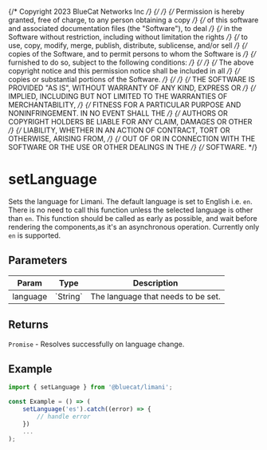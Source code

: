 {/* Copyright 2023 BlueCat Networks Inc */}
{/*  */}
{/* Permission is hereby granted, free of charge, to any person obtaining a copy */}
{/* of this software and associated documentation files (the "Software"), to deal */}
{/* in the Software without restriction, including without limitation the rights */}
{/* to use, copy, modify, merge, publish, distribute, sublicense, and/or sell */}
{/* copies of the Software, and to permit persons to whom the Software is */}
{/* furnished to do so, subject to the following conditions: */}
{/*  */}
{/* The above copyright notice and this permission notice shall be included in all */}
{/* copies or substantial portions of the Software. */}
{/*  */}
{/* THE SOFTWARE IS PROVIDED "AS IS", WITHOUT WARRANTY OF ANY KIND, EXPRESS OR */}
{/* IMPLIED, INCLUDING BUT NOT LIMITED TO THE WARRANTIES OF MERCHANTABILITY, */}
{/* FITNESS FOR A PARTICULAR PURPOSE AND NONINFRINGEMENT. IN NO EVENT SHALL THE */}
{/* AUTHORS OR COPYRIGHT HOLDERS BE LIABLE FOR ANY CLAIM, DAMAGES OR OTHER */}
{/* LIABILITY, WHETHER IN AN ACTION OF CONTRACT, TORT OR OTHERWISE, ARISING FROM, */}
{/* OUT OF OR IN CONNECTION WITH THE SOFTWARE OR THE USE OR OTHER DEALINGS IN THE */}
{/* SOFTWARE. */}

<Meta title='functions/setLanguage' />

# setLanguage

Sets the language for Limani. The default language is set to English i.e. `en`.
There is no need to call this function unless the selected
language is other than `en`. This function should be called as early as
possible, and wait before rendering the components,as it's an asynchronous operation.
Currently only `en` is supported.

## Parameters

<table>
    <thead>
        <tr>
            <th>Param</th>
            <th>Type</th>
            <th>Description</th>
        </tr>
    </thead>
    <tbody>
        <tr>
            <td>language</td>
            <td>`String`</td>
            <td>The language that needs to be set.</td>
        </tr>
    </tbody>
</table>

## Returns

`Promise` - Resolves successfully on language change.

## Example

```js
import { setLanguage } from '@bluecat/limani';

const Example = () => (
    setLanguage('es').catch((error) => {
        // handle error
    })
    ...
);
```
